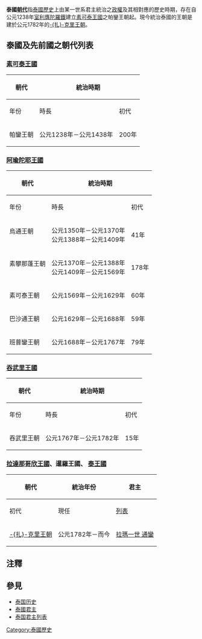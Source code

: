 {{Unreferenced|time=2020-10-26T12:33:52+00:00}}
'''泰國[[朝代|朝代]]'''指[[泰国历史|泰國歷史]]上由某一世系君主統治之[[政权|政權]]及其相對應的歷史時期，存在自公元1238年[[室利膺陀羅鐵|室利膺陀羅鐵]]建立[[素可泰王国|素可泰王國]]之帕鑾王朝起。現今統治泰國的王朝是建於公元1782年的[[扎克里王朝|-{扎}-克里王朝]]。

== 泰國及先前國之朝代列表 ==
=== [[素可泰王国|素可泰王國]] ===
{| class="wikitable" style="text-align:center"
|-
!rowspan="2"|朝代<br/>{{small|（中文／泰文）}}
!colspan="2"|統治時期
!colspan="3"|君主
|-
!年份
!時長
!初代
!末代
![[泰国君主列表|列表]]
|-
|帕鑾王朝<br/>{{lang-th|ราชวงศ์พระร่วง|label=none}}
|公元1238年－公元1438年
|200年
|[[室利膺陀羅鐵|室利膺陀羅鐵]]
|[[曇摩羅闍四世|曇摩羅闍四世 波隆摩班]]
|([[泰国君主列表#帕銮王朝（Phra_Ruang_Dynasty，1238–1438）|表]])
|}

=== [[阿瑜陀耶王国|阿瑜陀耶王國]] ===
{| class="wikitable" style="text-align:center"
|-
!rowspan="2"|朝代<br/>{{small|（中文／泰文）}}
!colspan="2"|統治時期
!colspan="3"|君主
|-
!年份
!時長
!初代
!末代
![[泰国君主列表|列表]]
|-
|烏通王朝<br/>{{lang-th|ราชวงศ์อู่ทอง|label=none}}<br/>{{NoteTag|name="烏通王朝1"|烏通王朝可根據其兩段統治時期分為「第一烏通王朝」及「第二烏通王朝」。}}
|公元1350年－公元1370年<br/>公元1388年－公元1409年
|41年<br/>{{NoteTag|name="烏通王朝2"|烏通王朝的統治曾於公元1370年至公元1388年間被素攀那蓬王朝之統治打斷。[[拉梅萱|拉梅萱]]是烏通王朝短暫亡國前的最後一位君主，亦是復國後的首位。}}
|[[拉玛铁菩提一世|拉瑪鐵菩提一世 烏通]]
|羅摩羅闍
|([[泰国君主列表#第一乌通王朝（1st_Uthong_Dynasty，1350–1370）|表]])
|-
|素攀那蓬王朝<br/>{{lang-th|ราชวงศ์สุพรรณภูมิ|label=none}}<br/>{{NoteTag|name="素攀那蓬王朝1"|素攀那蓬王朝可根據其兩段統治時期分為「第一素攀那蓬王朝」及「第二素攀那蓬王朝」。}}
|公元1370年－公元1388年<br/>公元1409年－公元1569年
|178年<br/>{{NoteTag|name="素攀那蓬王朝2"|素攀那蓬王朝的統治曾於公元1388年至公元1409年間被烏通王朝之統治打斷。東蘭是素攀那蓬王朝短暫亡國前的最後一位君主，而因陀羅阇則是復國後的首位。}}
|[[波隆摩罗阇一世|波隆摩羅阇一世 昆鑾帕恩呱]]
|瑪欣他拉提拉
|([[泰国君主列表#第一素攀那蓬王朝（1st_Suphannaphum_Dynasty，1370–1388）|表]])
|-
|素可泰王朝<br/>{{lang-th|ราชวงศ์สุโขทัย|label=none}}
|公元1569年－公元1629年
|60年
|訕佩一世 摩訶·達摩羅阇
|阿滴耶旺
|([[泰国君主列表#素可泰王朝（Sukhothai_Dynasty，1569–1629）|表]])
|-
|巴沙通王朝<br/>{{lang-th|ราชวงศ์ปราสาททอง|label=none}}
|公元1629年－公元1688年
|59年
|[[巴沙通|訕佩五世 巴沙通]]
|[[那莱王|拉瑪鐵菩提三世 那萊]]
|([[泰国君主列表#巴沙通王朝（Prasat_Thong_Dynasty，1630–1688）|表]])
|-
|班普鑾王朝<br/>{{lang-th|ราชวงศ์บ้านพลูหลวง|label=none}}
|公元1688年－公元1767年
|79年
|[[帕碧罗阇|帕碧羅阇]]
|[[厄伽陀|波隆瑪拉差提拉三世 厄伽陀]]
|([[泰国君主列表#班普銮王朝（Ban_Phlu_Luang_Dynasty，1688–1767）|表]])
|}

=== [[吞武里王国|吞武里王國]] ===
{| class="wikitable" style="text-align:center"
|-
!rowspan="2"|朝代<br/>{{small|（中文／泰文）}}
!colspan="2"|統治時期
!colspan="3"|君主
|-
!年份
!時長
!初代
!末代
![[泰国君主列表|列表]]
|-
|吞武里王朝<br/>{{lang-th|ราชวงศ์ธนบุรี|label=none}}
|公元1767年－公元1782年
|15年
|[[鄭昭|波隆瑪拉差提拉四世 鄭昭]]
|[[鄭昭|波隆瑪拉差提拉四世 鄭昭]]
|([[泰国君主列表#吞武里王朝（1767–1782）|表]])
|}

=== [[拉達那哥欣王國|拉達那哥欣王國]]、暹羅王國、 [[泰国|泰王國]]===
{| class="wikitable" style="text-align:center"
|-
!rowspan="2"|朝代<br/>{{small|（中文／泰文）}}
!rowspan="2"|統治年份
!colspan="3"|君主
|-
!初代
!現任
![[泰国君主列表|列表]]
|-
|[[扎克里王朝|-{扎}-克里王朝]]<br/>{{lang-th|ราชวงศ์จักรี|label=none}}
|公元1782年－而今
|[[拉玛一世|拉瑪一世 通鑾]]
|[[玛哈·哇集拉隆功|拉瑪十世 瑪哈·哇集拉隆功]]
|([[泰国君主列表#卻克里王朝（1782年—）|表]])
|}

== 注釋 ==
{{NoteFoot}}

== 參見 ==
* [[泰国历史|泰国历史]]
* [[泰國君主|泰國君主]]
* [[泰国君主列表|泰国君主列表]]

[[Category:泰國歷史|Category:泰國歷史]]